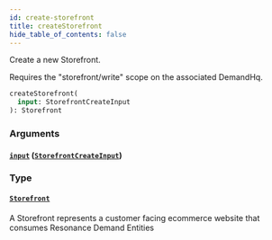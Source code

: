 ```yaml
---
id: create-storefront
title: createStorefront
hide_table_of_contents: false
---
```



Create a new Storefront.
    
Requires the "storefront/write" scope on the associated DemandHq.

```graphql
createStorefront(
  input: StorefrontCreateInput
): Storefront
```


### Arguments

#### [`input`](#) ([`StorefrontCreateInput`](/developers/demandhq-apis/demand-api/graphql/reference/inputs/storefront-create-input))




### Type

#### [`Storefront`](/developers/demandhq-apis/demand-api/graphql/reference/objects/storefront)

A Storefront represents a customer facing ecommerce website that consumes Resonance Demand Entities




